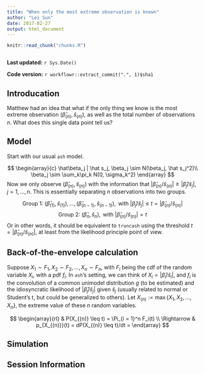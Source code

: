 ```yaml
---
title: "When only the most extreme observation is known"
author: "Lei Sun"
date: 2017-02-27
output: html_document
---
```


```r
knitr::read_chunk("chunks.R")
```

```r
```

**Last updated:** `r Sys.Date()`

**Code version:** `r workflowr::extract_commit(".", 1)$sha1`

## Introducation

Matthew had an idea that what if the only thing we know is the most extreme observation $(\hat\beta_{(n)}, \hat s_{(n)})$, as well as the total number of observations $n$.  What does this single data point tell us?

## Model

Start with our usual `ash` model.

$$
\begin{array}{c}
\hat\beta_j | \hat s_j, \beta_j \sim N(\beta_j, \hat s_j^2)\\
\beta_j \sim \sum_k\pi_k N(0, \sigma_k^2)
\end{array}
$$
Now we only observe $(\hat\beta_{(n)}, \hat s_{(n)})$ with the information that $|\hat\beta_{(n)}/\hat s_{(n)}| \geq |\hat\beta_{j}/\hat s_{j}|$, $j = 1, \ldots, n$.  This is essentially separating $n$ observations into two groups.

$$
\text{Group 1: }(\hat\beta_{(1)}, \hat s_{(1)}), \ldots, (\hat\beta_{(n - 1)}, \hat s_{(n - 1)}), \text{ with } |\hat\beta_j/\hat s_j| \leq t = |\hat\beta_{(n)}/\hat s_{(n)}|
$$
$$
\text{Group 2: }(\hat\beta_{n}, \hat s_{n}), \text{ with } |\hat\beta_{(n)}/\hat s_{(n)}| = t
$$
Or in other words, it should be equivalent to `truncash` using the threshold $t = |\hat\beta_{(n)}/\hat s_{(n)}|$, at least from the likelihood principle point of view.

## Back-of-the-envelope calculation

Suppose $X_1 \sim F_1, X_2\sim F_2, \ldots, X_n \sim F_n$, with $F_i$ being the cdf of the random variable $X_i$, with a pdf $f_i$.  In `ash`'s setting, we can think of $X_i = |\hat\beta_i/ \hat s_i|$, and $f_i$ is the convolution of a common unimodel distribution $g$ (to be estimated) and the idiosyncratic likelihood of $|\hat\beta_j / \hat s_j|$ given $\hat s_j$ (usually related to normal or Student's t, but could be generalized to others).  Let $X_{(n)}:=\max\{X_1, X_2, \ldots, X_n\}$, the extreme value of these $n$ random variables.

$$
\begin{array}{rl}
& P(X_{(n)} \leq t) = \Pi_{i = 1}^n F_i(t) \\
\Rightarrow & p_{X_{(n)}}(t) = dP(X_{(n)} \leq t)/dt = 
\end{array}
$$

## Simulation





## Session Information

```r
```

